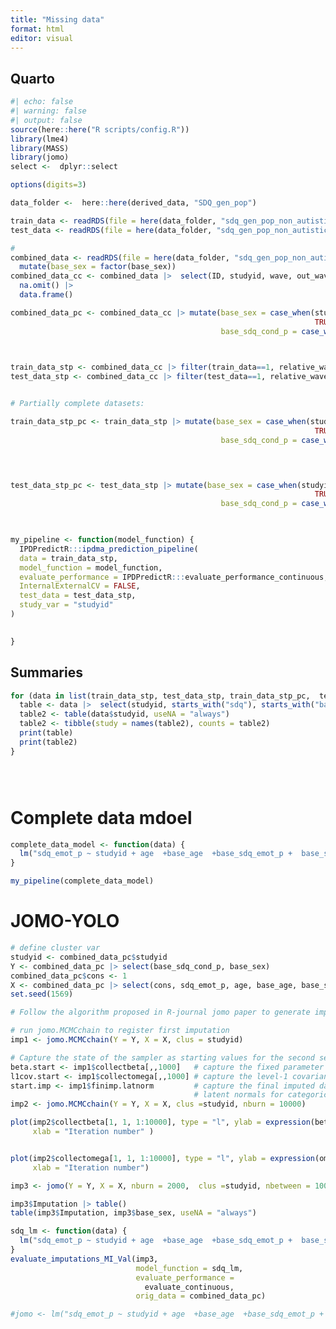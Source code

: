 ```yaml
---
title: "Missing data"
format: html
editor: visual
---
```


## Quarto

```r
#| echo: false
#| warning: false
#| output: false
source(here::here("R scripts/config.R"))
library(lme4)
library(MASS)
library(jomo)
select <-  dplyr::select

options(digits=3)

data_folder <-  here::here(derived_data, "SDQ_gen_pop")

train_data <- readRDS(file = here(data_folder, "sdq_gen_pop_non_autistic1000.rds"))
test_data <- readRDS(file = here(data_folder, "sdq_gen_pop_non_autistic_test.rds"))

#
combined_data <- readRDS(file = here(data_folder, "sdq_gen_pop_non_autistic.rds")) |> 
  mutate(base_sex = factor(base_sex))
combined_data_cc <- combined_data |>  select(ID, studyid, wave, out_wave, age, starts_with("base"), starts_with("sdq"), train_data, test_data, relative_wave) |> 
  na.omit() |> 
  data.frame()

combined_data_pc <- combined_data_cc |> mutate(base_sex = case_when(studyid == "mcs" ~ NA,
                                                                    TRUE ~ base_sex),
                                               base_sdq_cond_p = case_when(studyid == "mcs" ~ NA,
                                                                           TRUE ~ base_sdq_cond_p))


train_data_stp <- combined_data_cc |> filter(train_data==1, relative_wave == 1)
test_data_stp <- combined_data_cc |> filter(test_data==1, relative_wave == 1)


# Partially complete datasets:

train_data_stp_pc <- train_data_stp |> mutate(base_sex = case_when(studyid == "mcs" ~ NA,
                                                                    TRUE ~ base_sex),
                                               base_sdq_cond_p = case_when(studyid == "mcs" ~ NA,
                                                                           TRUE ~ base_sdq_cond_p))



test_data_stp_pc <- test_data_stp |> mutate(base_sex = case_when(studyid == "mcs" ~ NA,
                                                                    TRUE ~ base_sex),
                                               base_sdq_cond_p = case_when(studyid == "mcs" ~NA,
                                                                           TRUE ~ base_sdq_cond_p))


my_pipeline <- function(model_function) {
  IPDPredictR:::ipdma_prediction_pipeline(
  data = train_data_stp,
  model_function = model_function,
  evaluate_performance = IPDPredictR:::evaluate_performance_continuous,
  InternalExternalCV = FALSE,
  test_data = test_data_stp,
  study_var = "studyid"
)

  
}

```

## Summaries

```R
for (data in list(train_data_stp, test_data_stp, train_data_stp_pc,  test_data_stp_pc)) {
  table <- data |>  select(studyid, starts_with("sdq"), starts_with("base"), -base_sex) |>  group_by(studyid) |> summarise_variables()
  table2 <- table(data$studyid, useNA = "always") 
  table2 <- tibble(study = names(table2), counts = table2)
  print(table)
  print(table2)
}





```

# Complete data mdoel
```R
complete_data_model <- function(data) {
  lm("sdq_emot_p ~ studyid + age  +base_age  +base_sdq_emot_p +  base_sdq_cond_p + base_sdq_hyp_p + base_sdq_peer_p + base_sdq_pro_p + base_sex + age", data)
}

my_pipeline(complete_data_model)

```

# JOMO-YOLO
```R
# define cluster var
studyid <- combined_data_pc$studyid
Y <- combined_data_pc |> select(base_sdq_cond_p, base_sex)
combined_data_pc$cons <- 1
X <- combined_data_pc |> select(cons, sdq_emot_p, age, base_age, base_sdq_emot_p, base_sdq_hyp_p, base_sdq_peer_p, base_sdq_pro_p, age)
set.seed(1569)

# Follow the algorithm proposed in R-journal jomo paper to generate impuations

# run jomo.MCMCchain to register first imputation
imp1 <- jomo.MCMCchain(Y = Y, X = X, clus = studyid) 

# Capture the state of the sampler as starting values for the second set of iterations:
beta.start <- imp1$collectbeta[,,1000]   # capture the fixed parameter values
l1cov.start <- imp1$collectomega[,,1000] # capture the level-1 covariance matrix values
start.imp <- imp1$finimp.latnorm         # capture the final imputed data set (with
                                         # latent normals for categorical variables)
imp2 <- jomo.MCMCchain(Y = Y, X = X, clus =studyid, nburn = 10000)

plot(imp2$collectbeta[1, 1, 1:10000], type = "l", ylab = expression(beta["e,0"]),
     xlab = "Iteration number" )


plot(imp2$collectomega[1, 1, 1:10000], type = "l", ylab = expression(omega[e,1,1]^2),
     xlab = "Iteration number")

imp3 <- jomo(Y = Y, X = X, nburn = 2000,  clus =studyid, nbetween = 1000, nimp = 10)

imp3$Imputation |> table()
table(imp3$Imputation, imp3$base_sex, useNA = "always")

sdq_lm <- function(data) {
  lm("sdq_emot_p ~ studyid + age  +base_age  +base_sdq_emot_p +  base_sdq_cond_p + base_sdq_hyp_p + base_sdq_peer_p + base_sdq_pro_p + base_sex + age", data = data)
}
evaluate_imputations_MI_Val(imp3, 
                            model_function = sdq_lm, 
                            evaluate_performance = 
                              evaluate_continuous, 
                            orig_data = combined_data_pc)

#jomo <- lm("sdq_emot_p ~ studyid + age  +base_age  +base_sdq_emot_p +  base_sdq_cond_p + base_sdq_hyp_p + base_sdq_peer_p + base_sdq_pro_p + base_sex + age", data = train_data_stp)

```
